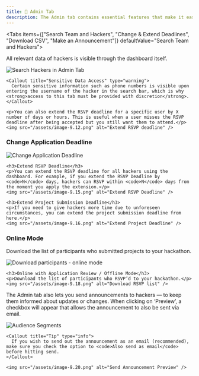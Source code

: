 ```yaml
---
title: 👑 Admin Tab
description: The Admin tab contains essential features that make it easier to manage your hackathon.
---
```



<Tabs items={["Search Team and Hackers", "Change & Extend Deadlines", "Download CSV", "Make an Announcement"]} defaultValue="Search Team and Hackers">
  <Tab value="Search Team and Hackers">
    <p>All relevant data of hackers is visible through the dashboard itself.</p>
    <img src="/assets/admin-1.gif" alt="Search Hackers in Admin Tab" />

    <Callout title="Sensitive Data Access" type="warning">
      Certain sensitive information such as phone numbers is visible upon entering the username of the hacker in the search bar, which is why <strong>access to this tab must be provided with discretion</strong>.
    </Callout>

    <p>You can also extend the RSVP deadline for a specific user by X number of days or hours. This is useful when a user misses the RSVP deadline after being accepted but you still want them to attend.</p>
    <img src="/assets/image-9.12.png" alt="Extend RSVP deadline" />
  </Tab>

  <Tab value="Change & Extend Deadlines">
    <h3>Change Application Deadline</h3>
    <img src="/assets/image-9.14.png" alt="Change Application Deadline" />

    <h3>Extend RSVP Deadline</h3>
    <p>You can extend the RSVP deadline for all hackers using the dashboard. For example, if you extend the RSVP Deadline by <code>N</code> days, hackers can RSVP within <code>N</code> days from the moment you apply the extension.</p>
    <img src="/assets/image-9.15.png" alt="Extend RSVP Deadline" />

    <h3>Extend Project Submission Deadline</h3>
    <p>If you need to give hackers more time due to unforeseen circumstances, you can extend the project submission deadline from here.</p>
    <img src="/assets/image-9.16.png" alt="Extend Project Deadline" />
  </Tab>

  <Tab value="Download CSV">
    <h3>Online Mode</h3>
    <p>Download the list of participants who submitted projects to your hackathon.</p>
    <img src="/assets/image-9.17.png" alt="Download participants - online mode" />

    <h3>Online with Application Review / Offline Mode</h3>
    <p>Download the list of participants who RSVP’d to your hackathon.</p>
    <img src="/assets/image-9.18.png" alt="Download RSVP list" />
  </Tab>

  <Tab value="Make an Announcement">
    <p>The Admin tab also lets you send announcements to hackers — to keep them informed about updates or changes. When clicking on ‘Preview’, a checkbox will appear that allows the announcement to also be sent via email.</p>
    <img src="/assets/image-9.19.png" alt="Audience Segments" />

    <Callout title="Tip" type="info">
      If you wish to send out the announcement as an email (recommended), make sure you check the option to <code>Also send as email</code> before hitting send.
    </Callout>

    <img src="/assets/image-9.20.png" alt="Send Announcement Preview" />
  </Tab>
</Tabs>
